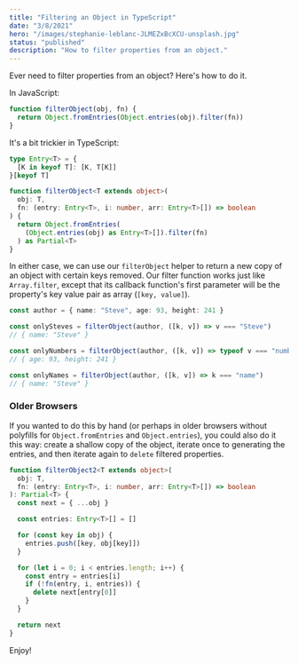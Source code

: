 ```yaml
---
title: "Filtering an Object in TypeScript"
date: "3/8/2021"
hero: "/images/stephanie-leblanc-JLMEZxBcXCU-unsplash.jpg"
status: "published"
description: "How to filter properties from an object."
---
```


Ever need to filter properties from an object? Here's how to do it.

In JavaScript:

```js
function filterObject(obj, fn) {
  return Object.fromEntries(Object.entries(obj).filter(fn))
}
```

It's a bit trickier in TypeScript:

```ts
type Entry<T> = {
  [K in keyof T]: [K, T[K]]
}[keyof T]

function filterObject<T extends object>(
  obj: T,
  fn: (entry: Entry<T>, i: number, arr: Entry<T>[]) => boolean
) {
  return Object.fromEntries(
    (Object.entries(obj) as Entry<T>[]).filter(fn)
  ) as Partial<T>
}
```

In either case, we can use our `filterObject` helper to return a new copy of an object with certain keys removed. Our filter function works just like `Array.filter`, except that its callback function's first parameter will be the property's key value pair as array (`[key, value]`).

```ts
const author = { name: "Steve", age: 93, height: 241 }

const onlySteves = filterObject(author, ([k, v]) => v === "Steve")
// { name: "Steve" }

const onlyNumbers = filterObject(author, ([k, v]) => typeof v === "number")
// { age: 93, height: 241 }

const onlyNames = filterObject(author, ([k, v]) => k === "name")
// { name: "Steve" }
```

### Older Browsers

If you wanted to do this by hand (or perhaps in older browsers without polyfills for `Object.fromEntries` and `Object.entries`), you could also do it this way: create a shallow copy of the object, iterate once to generating the entries, and then iterate again to `delete` filtered properties.

```ts
function filterObject2<T extends object>(
  obj: T,
  fn: (entry: Entry<T>, i: number, arr: Entry<T>[]) => boolean
): Partial<T> {
  const next = { ...obj }

  const entries: Entry<T>[] = []

  for (const key in obj) {
    entries.push([key, obj[key]])
  }

  for (let i = 0; i < entries.length; i++) {
    const entry = entries[i]
    if (!fn(entry, i, entries)) {
      delete next[entry[0]]
    }
  }

  return next
}
```

Enjoy!
